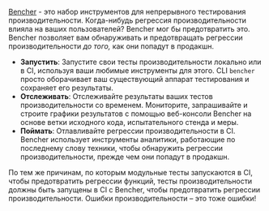 [Bencher](/pricing) - это набор инструментов для непрерывного тестирования производительности. Когда-нибудь регрессия производительности влияла на ваших пользователей? Bencher мог бы предотвратить это. Bencher позволяет вам обнаруживать и предотвращать регрессии производительности _до того,_ как они попадут в продакшн.

- **Запустить**: Запустите свои тесты производительности локально или в CI, используя ваши любимые инструменты для этого. CLI `bencher` просто оборачивает ваш существующий аппарат тестирования и сохраняет его результаты.
- **Отслеживать**: Отслеживайте результаты ваших тестов производительности со временем. Мониторите, запрашивайте и строите графики результатов с помощью веб-консоли Bencher на основе ветки исходного кода, испытательного стенда и меры.
- **Поймать**: Отлавливайте регрессии производительности в CI. Bencher использует инструменты аналитики, работающие по последнему слову техники, чтобы обнаружить регрессии производительности, прежде чем они попадут в продакшн.

По тем же причинам, по которым модульные тесты запускаются в CI, чтобы предотвратить регрессии функций, тесты производительности должны быть запущены в CI с Bencher, чтобы предотвратить регрессии производительности. Ошибки производительности – это тоже ошибки!
